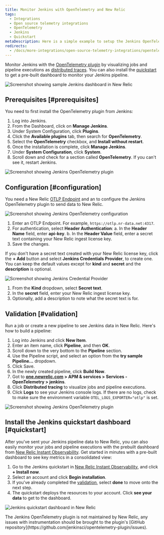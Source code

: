 ```yaml
---
title: Monitor Jenkins with OpenTelemetry and New Relic 
tags:
  - Integrations
  - Open source telemetry integrations
  - OpenTelemetry
  - Jenkins
  - Quickstart
metaDescription: Here is a simple example to setup the Jenkins OpenTelemetry plugin to send data to New Relic.
redirects:
  - /docs/more-integrations/open-source-telemetry-integrations/opentelemetry/jenkins/monitoring-jenkins-ot
---
```







Monitor Jenkins with the [OpenTelemetry plugin](https://plugins.jenkins.io/opentelemetry) by visualizing jobs and pipeline executions as [distributed traces](/docs/distributed-tracing/concepts/introduction-distributed-tracing). You can also install the [quickstart](https://newrelic.com/instant-observability/jenkins) to get a pre-built dashboard to monitor your Jenkins pipeline.

<img
  title="Screenshot showing sample Jenkins dashboard in New Relic"
  alt="Screenshot showing sample Jenkins dashboard in New Relic"
  src={opentelemetryJenkins05}
/>

## Prerequisites [#prerequisites]

You need to first install the OpenTelemetry plugin from Jenkins:

1. Log into Jenkins.
2. From the Dashboard, click on **Manage Jenkins**.
3. Under System Configuration, click **Plugins**.
4. Click the **Available plugins** tab, then search for **OpenTelemetry**.
5. Select the **OpenTelemetry** checkbox, and **Install without restart**.
6. Once the installation is complete, click **Manage Jenkins**.
7. Under **System Configuration**, click **System**.
8. Scroll down and check for a section called **OpenTelemetry**. If you can't see it, restart Jenkins.

<img
  title="Screenshot showing Jenkins OpenTelemetry plugin"
  alt="Screenshot showing Jenkins OpenTelemetry plugin"
  src={opentelemetryJenkis01}
/>

## Configuration [#configuration]

You need a New Relic [OTLP Endpoint](/docs/more-integrations/open-source-telemetry-integrations/opentelemetry/opentelemetry-setup/#note-endpoints) and an <InlinePopover type="licenseKey" /> to configure the Jenkins OpenTelemetry plugin to send data to New Relic.

<img
  title="Screenshot showing Jenkins OpenTelemetry configuration"
  alt="Screenshot showing Jenkins OpenTelemetry configuration"
  src={opentelemetryIntegrationsJenkins02}
/>

1. Enter an OTLP Endpoint. For example, `https://otlp.nr-data.net:4317`.
2. For authentication, select **Header Authentication**:
   a. In the **Header Name** field, enter **api-key**.
   b. In the **Header Value** field, enter a secret text containing your New Relic ingest license key.
3. Save the changes.

If you don't have a secret text created with your New Relic license key, click the **+ Add** button and select **Jenkins Credentials Provider**, to create one. You can keep the default values except for **kind** and **secret** and the **description** is optional.

<img
  title="Screenshot showing Jenkins Credential Provider"
  alt="Screenshot showing Jenkins Credential Provider"
  src={opentelemetryIntegrationsJenkins03}
/>

1. From the **Kind** dropdown, select **Secret text**.
2. In the **secret** field, enter your New Relic ingest license key.
3. Optionally, add a description to note what the secret text is for.

## Validation [#validation]

Run a job or create a new pipeline to see Jenkins data in New Relic. Here's how to build a pipeline:

1. Log into Jenkins and click **New Item**.
2. Enter an item name, click **Pipeline**, and then **OK**.
3. Scroll down to the very bottom to the **Pipeline** section.
4. Use the Pipeline script, and select an option from the **try sample Pipeline...** dropdown.
5. Click Save.
6. In the newly created pipeline, click **Build Now**.
7. Got to **[one.newrelic.com](https://one.newrelic.com/all-capabilities) > APM & services > Services - OpenTelemetry > jenkins**.
8. Click **Distributed tracing** to visualize jobs and pipeline executions.
9. Click **Logs** to see your Jenkins console logs. If there are no logs, check to make sure the environment variable `OTEL_LOGS_EXPORTER="otlp"` is set.

<img
  title="Screenshot showing Jenkins OpenTelemetry plugin"
  alt="Screenshot showing Jenkins OpenTelemetry plugin"
  src={opentelemetryOpentelemetryJenkins04}
/>

## Install the Jenkins quickstart dashboard [#quickstart]

After you've sent your Jenkins pipeline data to New Relic, you can also easily monitor your jobs and pipeline executions with the prebuilt dashboard from [New Relic Instant Observability](http://newrelic.com/instant-observability). Get started in minutes with a pre-built dashboard to see key metrics in a consolidated view:

1. Go to the Jenkins quickstart in [New Relic Instant Observability](https://newrelic.com/instant-observability/jenkins), and click **+ Install now**.
2. Select an account and click **Begin installation**.
3. If you've already completed the [validation](#validation), select **done** to move onto the next step.
4. The quickstart deploys the resources to your account. Click **see your data** to get to the dashboard.

<img
  title="Jenkins quickstart dashboard in New Relic"
  alt="Jenkins quickstart dashboard in New Relic"
  src={opentelemetryJenkins05}
/>

<Callout variant="important">
  The Jenkins OpenTelemetry plugin is not maintained by New Relic, any issues with instrumentation should be brought to the plugin's [GitHub repository](https://github.com/jenkinsci/opentelemetry-plugin/issues).
</Callout>

<InstallFeedback />

